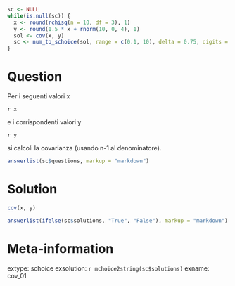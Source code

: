 ```r
sc <- NULL
while(is.null(sc)) {
  x <- round(rchisq(n = 10, df = 3), 1)
  y <- round(1.5 * x + rnorm(10, 0, 4), 1)
  sol <- cov(x, y)
  sc <- num_to_schoice(sol, range = c(0.1, 10), delta = 0.75, digits = 3)
}
```

Question
========
Per i seguenti valori x

`r x`

e i corrispondenti valori y

`r y`

si calcoli la covarianza (usando n-1 al denominatore).

```r
answerlist(sc$questions, markup = "markdown")
```

Solution
========

```r
cov(x, y)
```

```r
answerlist(ifelse(sc$solutions, "True", "False"), markup = "markdown")
```

Meta-information
================
extype: schoice
exsolution: `r mchoice2string(sc$solutions)`
exname: cov_01

